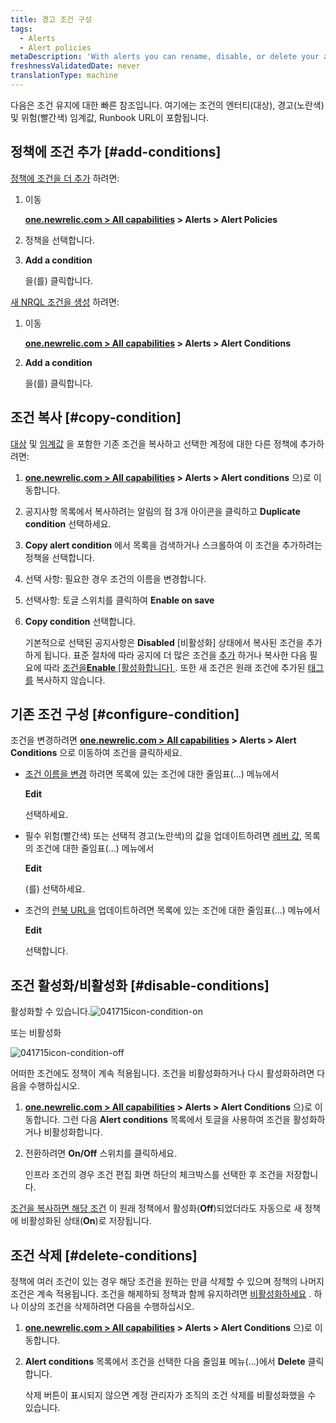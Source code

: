 ```yaml
---
title: 경고 조건 구성
tags:
  - Alerts
  - Alert policies
metaDescription: 'With alerts you can rename, disable, or delete your alert policies, as well as update or remove their conditions and channels.'
freshnessValidatedDate: never
translationType: machine
---
```




다음은 조건 유지에 대한 빠른 참조입니다. 여기에는 조건의 엔터티(대상), 경고(노란색) 및 위험(빨간색) 임계값, Runbook URL이 포함됩니다.

## 정책에 조건 추가 [#add-conditions]

[정책에 조건을 더 추가](/docs/alerts/new-relic-alerts-beta/configuring-alert-policies/define-alert-conditions) 하려면:

1. 이동

   <DoNotTranslate>**[one.newrelic.com > All capabilities](https://one.newrelic.com/all-capabilities) > Alerts > Alert Policies**</DoNotTranslate>

2. 정책을 선택합니다.

3. <DoNotTranslate>**Add a condition**</DoNotTranslate>

   을(를) 클릭합니다.

[새 NRQL 조건을 생성](/docs/alerts-applied-intelligence/new-relic-alerts/alert-conditions/create-nrql-alert-conditions) 하려면:

1. 이동

   <DoNotTranslate>**[one.newrelic.com > All capabilities](https://one.newrelic.com/all-capabilities) > Alerts > Alert Conditions**</DoNotTranslate>

2. <DoNotTranslate>**Add a condition**</DoNotTranslate>

   을(를) 클릭합니다.

## 조건 복사 [#copy-condition]

[대상](/docs/apm/new-relic-apm/getting-started/glossary#alert-target) 및 [임계값](/docs/apm/new-relic-apm/getting-started/glossary#alert-threshold) 을 포함한 기존 조건을 복사하고 선택한 계정에 대한 다른 정책에 추가하려면:

1. <DoNotTranslate>**[one.newrelic.com > All capabilities](https://one.newrelic.com/all-capabilities) > Alerts > Alert conditions**</DoNotTranslate> 으)로 이동합니다.

2. 공지사항 목록에서 복사하려는 알림의 점 3개 아이콘을 클릭하고 <DoNotTranslate>**Duplicate condition**</DoNotTranslate> 선택하세요.

3. <DoNotTranslate>**Copy alert condition**</DoNotTranslate> 에서 목록을 검색하거나 스크롤하여 이 조건을 추가하려는 정책을 선택합니다.

4. 선택 사항: 필요한 경우 조건의 이름을 변경합니다.

5. 선택사항: 토글 스위치를 클릭하여 <DoNotTranslate>**Enable on save**</DoNotTranslate>

6. <DoNotTranslate>**Copy condition**</DoNotTranslate> 선택합니다.

   기본적으로 선택된 공지사항은 **Disabled** \[비활성화] 상태에서 복사된 조건을 추가하게 됩니다. 표준 절차에 따라 공지에 더 많은 조건을 [추가](/docs/alerts/new-relic-alerts-beta/configuring-alert-policies/define-alert-conditions) 하거나 복사한 다음 필요에 따라 [조건을**Enable** \[활성화합니다\] ](/docs/alerts/new-relic-alerts-beta/updating-alert-policies/disable-or-delete-alert-policies-conditions#disable-conditions). 또한 새 조건은 원래 조건에 추가된 [태그를](/docs/new-relic-solutions/new-relic-one/core-concepts/use-tags-help-organize-find-your-data/#add-via-ui-api) 복사하지 않습니다.

## 기존 조건 구성 [#configure-condition]

조건을 변경하려면 <DoNotTranslate>**[one.newrelic.com > All capabilities](https://one.newrelic.com/all-capabilities) > Alerts > Alert Conditions**</DoNotTranslate> 으로 이동하여 조건을 클릭하세요.

* [조건 이름을 변경](/docs/alerts/new-relic-alerts-beta/configuring-alert-policies/define-alert-conditions#rename-condition) 하려면 목록에 있는 조건에 대한 줄임표(...) 메뉴에서

  <DoNotTranslate>**Edit**</DoNotTranslate>

  선택하세요.

* 필수 위험(빨간색) 또는 선택적 경고(노란색)의 값을 업데이트하려면 [레버 값,](/docs/alerts/new-relic-alerts-beta/configuring-alert-policies/define-thresholds-trigger-alert) 목록의 조건에 대한 줄임표(...) 메뉴에서

  <DoNotTranslate>**Edit**</DoNotTranslate>

  (를) 선택하세요.

* 조건의 [런북 URL을](/docs/alerts/new-relic-alerts-beta/reviewing-alert-incidents/provide-runbook-instructions-alerts) 업데이트하려면 목록에 있는 조건에 대한 줄임표(...) 메뉴에서

  <DoNotTranslate>**Edit**</DoNotTranslate>

  선택합니다.

## 조건 활성화/비활성화 [#disable-conditions]

활성화할 수 있습니다.<img title="Alerts v3: Condition enabled" alt="041715icon-condition-on" src={accountsConditionOn}/>

또는 비활성화

<img title="Alerts v3: Condition disabled" alt="041715icon-condition-off" src={accountsConditionOff}/>

어떠한 조건에도 정책이 계속 적용됩니다. 조건을 비활성화하거나 다시 활성화하려면 다음을 수행하십시오.

1. <DoNotTranslate>**[one.newrelic.com > All capabilities](https://one.newrelic.com/all-capabilities) > Alerts > Alert Conditions**</DoNotTranslate> 으)로 이동합니다. 그런 다음 <DoNotTranslate>**Alert conditions**</DoNotTranslate> 목록에서 토글을 사용하여 조건을 활성화하거나 비활성화합니다.

2. 전환하려면 <DoNotTranslate>**On/Off**</DoNotTranslate> 스위치를 클릭하세요.

   <Callout variant="tip">
     인프라 조건의 경우 조건 편집 화면 하단의 체크박스를 선택한 후 조건을 저장합니다.
   </Callout>

[조건을 복사하면 해당 조건](/docs/alerts/new-relic-alerts-beta/updating-alert-policies/copy-alert-conditions) 이 원래 정책에서 활성화(<DoNotTranslate>**Off**</DoNotTranslate>)되었더라도 자동으로 새 정책에 비활성화된 상태(<DoNotTranslate>**On**</DoNotTranslate>)로 저장됩니다.

## 조건 삭제 [#delete-conditions]

정책에 여러 조건이 있는 경우 해당 조건을 원하는 만큼 삭제할 수 있으며 정책의 나머지 조건은 계속 적용됩니다. 조건을 해제하되 정책과 함께 유지하려면 [비활성화하세요](/docs/alerts/new-relic-alerts-beta/updating-alert-policies/disable-or-delete-alert-policies-conditions#condition-on-off) . 하나 이상의 조건을 삭제하려면 다음을 수행하십시오.

1. <DoNotTranslate>**[one.newrelic.com > All capabilities](https://one.newrelic.com/all-capabilities) > Alerts > Alert Conditions**</DoNotTranslate> 으)로 이동합니다.

2. <DoNotTranslate>**Alert conditions**</DoNotTranslate> 목록에서 조건을 선택한 다음 줄임표 메뉴(...)에서 <DoNotTranslate>**Delete**</DoNotTranslate> 클릭합니다.

   <Callout variant="tip">
     삭제 버튼이 표시되지 않으면 계정 관리자가 조직의 조건 삭제를 비활성화했을 수 있습니다.
   </Callout>